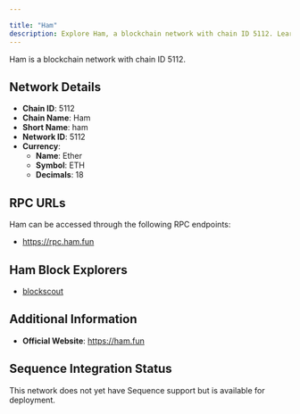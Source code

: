 ```yaml
---

title: "Ham"
description: Explore Ham, a blockchain network with chain ID 5112. Learn about its native currency, Ether, and how to interact with the network.
---
```




Ham is a blockchain network with chain ID 5112.

## Network Details

- **Chain ID**: 5112
- **Chain Name**: Ham
- **Short Name**: ham
- **Network ID**: 5112
- **Currency**: 
  - **Name**: Ether
  - **Symbol**: ETH
  - **Decimals**: 18

## RPC URLs

Ham can be accessed through the following RPC endpoints:

- https://rpc.ham.fun

## Ham Block Explorers

- [blockscout](https://explorer.ham.fun)

## Additional Information

- **Official Website**: https://ham.fun

## Sequence Integration Status

This network does not yet have Sequence support but is available for deployment.
